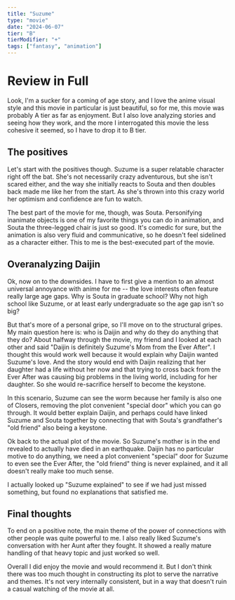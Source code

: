 ```yaml
---
title: "Suzume"
type: "movie"
date: "2024-06-07"
tier: "B"
tierModifier: "+"
tags: ["fantasy", "animation"]
---
```

# Review in Full
Look, I'm a sucker for a coming of age story, and I love the anime visual style and this movie in particular is just beautiful, so for me, this movie was probably A tier as far as enjoyment. But I also love analyzing stories and seeing how they work, and the more I interrogated this movie the less cohesive it seemed, so I have to drop it to B tier.

## The positives
Let's start with the positives though. Suzume is a super relatable character right off the bat. She's not necessarily crazy adventurous, but she isn't scared either, and the way she initially reacts to Souta and then doubles back made me like her from the start. As she's thrown into this crazy world her optimism and confidence are fun to watch.

The best part of the movie for me, though, was Souta. Personifying inanimate objects is one of my favorite things you can do in animation, and Souta the three-legged chair is just so good. It's comedic for sure, but the animation is also very fluid and communicative, so he doesn't feel sidelined as a character either. This to me is the best-executed part of the movie.

## Overanalyzing Daijin
Ok, now on to the downsides. I have to first give a mention to an almost universal annoyance with anime for me -- the love interests often feature really large age gaps. Why is Souta in graduate school? Why not high school like Suzume, or at least early undergraduate so the age gap isn't so big?

But that's more of a personal gripe, so I'll move on to the structural gripes. My main question here is: who is Daijin and why do they do anything that they do? About halfway through the movie, my friend and I looked at each other and said "Daijin is definitely Suzume's Mom from the Ever After". I thought this would work well because it would explain why Daijin wanted Suzume's love. And the story would end with Daijin realizing that her daughter had a life without her now and that trying to cross back from the Ever After was causing big problems in the living world, including for her daughter. So she would re-sacrifice herself to become the keystone.

In this scenario, Suzume can see the worm because her family is also one of Closers, removing the plot convenient "special door" which you can go through. It would better explain Daijin, and perhaps could have linked Suzume and Souta together by connecting that with Souta's grandfather's "old friend" also being a keystone.

Ok back to the actual plot of the movie. So Suzume's mother is in the end revealed to actually have died in an earthquake. Daijin has no particular motive to do anything, we need a plot convenient "special" door for Suzume to even see the Ever After, the "old friend" thing is never explained, and it all doesn't really make too much sense.

I actually looked up "Suzume explained" to see if we had just missed something, but found no explanations that satisfied me.

## Final thoughts
To end on a positive note, the main theme of the power of connections with other people was quite powerful to me. I also really liked Suzume's conversation with her Aunt after they fought. It showed a really mature handling of that heavy topic and just worked so well.

Overall I did enjoy the movie and would recommend it. But I don't think there was too much thought in constructing its plot to serve the narrative and themes. It's not very internally consistent, but in a way that doesn't ruin a casual watching of the movie at all.